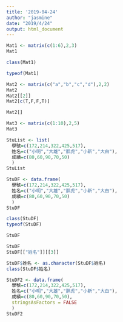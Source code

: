 ```yaml
---
title: '2019-04-24'
author: "jasmine"
date: "2019/4/24"
output: html_document
---
```


```r
Mat1 <- matrix(c(1:6),2,3)
Mat1
```

```r
class(Mat1)
```

```r
typeof(Mat1)
```

```r
Mat2 <- matrix(c("a","b","c","d"),2,2) 
Mat2
Mat2[[2]]
Mat2[c(T,F,F,T)]
```

```r
Mat2[]
```

```r
Mat3 <- matrix(c(1:10),2,5)
Mat3
```

```r
StuList <- list(
  學號=c(172,214,322,425,517),
  姓名=c("小明","大雄","胖虎","小新","大白"),
  成績=c(80,60,90,70,50)
  )
StuList 
```

```r
StuDF <- data.frame(
  學號=c(172,214,322,425,517),
  姓名=c("小明","大雄","胖虎","小新","大白"),
  成績=c(80,60,90,70,50)
  )
StuDF 
```

```r
class(StuDF)
typeof(StuDF)
```

```r
StuDF
```

```r
StuDF
StuDF[["姓名"]][[3]]
```
```r
StuDF$姓名 <- as.character(StuDF$姓名)
class(StuDF$姓名)
```

```r
StuDF2 <- data.frame(
  學號=c(172,214,322,425,517),
  姓名=c("小明","大雄","胖虎","小新","大白"),
  成績=c(80,60,90,70,50),
  stringsAsFactors = FALSE
  )
StuDF2 
```

